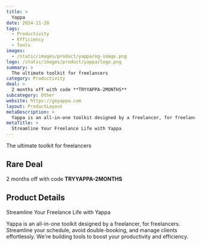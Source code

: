 ```yaml
---
title: >
  Yappa
date: 2024-11-20
tags:
  - Productivity
  - Efficiency
  - Tools
images:
  - /static/images/product/yappa/og-image.png
logo: /static/images/product/yappa/logo.png
summary: >
  The ultimate toolkit for freelancers
category: Productivity
deal: >
  2 months off with code **TRYYAPPA-2MONTHS**
subcategory: Other
website: https://goyappa.com
layout: ProductLayout
metaDescription: >
  Yappa is an all-in-one toolkit designed by a freelancer, for freelancers. Streamline your schedule, avoid double-booking, and manage clients effortlessly. We're building tools to boost your productivity and efficiency.
metaTitle: >
  Streamline Your Freelance Life with Yappa
---
```

The ultimate toolkit for freelancers

## Rare Deal

2 months off with code **TRYYAPPA-2MONTHS**

## Product Details
Streamline Your Freelance Life with Yappa

Yappa is an all-in-one toolkit designed by a freelancer, for freelancers. Streamline your schedule, avoid double-booking, and manage clients effortlessly. We're building tools to boost your productivity and efficiency.
